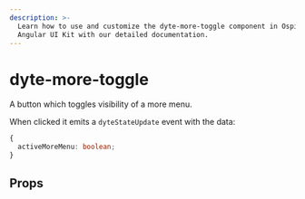 ```yaml
---
description: >-
  Learn how to use and customize the dyte-more-toggle component in Ospi's
  Angular UI Kit with our detailed documentation.
---
```


# dyte-more-toggle

A button which toggles visibility of a more menu.

When clicked it emits a `dyteStateUpdate` event with the data:

```ts
{
  activeMoreMenu: boolean;
}
```

## Props

<PropsTable of="dyte-more-toggle" />

<head>
  <title>Angular UI Kit dyte-more-toggle</title>
</head>
